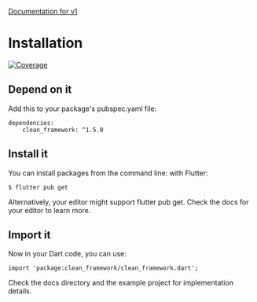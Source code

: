 [Documentation for v1](https://docs.page/MattHamburger/clean_framework~dca68cd737d0a6d68e287ce0cd7ad73f2f7d1c5b)

# Installation
[![Coverage](https://codecov.io/gh/MattHamburger/clean_framework/branch/main/graph/badge.svg)](https://codecov.io/gh/MattHamburger/clean_framework)

## Depend on it
Add this to your package's pubspec.yaml file:

```
dependencies:
    clean_framework: ^1.5.0
```

## Install it
You can install packages from the command line: with Flutter:

```
$ flutter pub get
```

Alternatively, your editor might support flutter pub get. Check the docs for your editor to learn more.

## Import it
Now in your Dart code, you can use:

```
import 'package:clean_framework/clean_framework.dart';
```

Check the docs directory and the example project for implementation details.